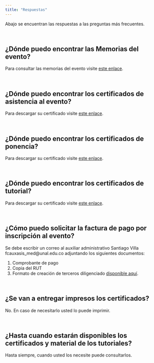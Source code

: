 ```yaml
---
title: "Respuestas"
---
```

Abajo se encuentran las respuestas a las preguntas más frecuentes.

<br/>

## ¿Dónde puedo encontrar las Memorias del evento?

Para consultar las memorias del evento visite [este enlace](https://github.com/rdaymedellin/rdaymedellin.github.io/blob/master/documentos/Memorias/Memorias_Rday_Medellin.pdf).

<br/>

## ¿Dónde puedo encontrar los certificados de asistencia al evento?

Para descargar su certificado visite [este enlace](https://github.com/rdaymedellin/rdaymedellin.github.io/blob/master/documentos/Certificados/Certificado_asistencia.pdf).

<br/>

## ¿Dónde puedo encontrar los certificados de ponencia?

Para descargar su certificado visite [este enlace](https://github.com/rdaymedellin/rdaymedellin.github.io/blob/master/documentos/Certificados/Certificado_ponencia.pdf).

<br/>

## ¿Dónde puedo encontrar los certificados de tutorial?

Para descargar su certificado visite [este enlace](https://github.com/rdaymedellin/rdaymedellin.github.io/blob/master/documentos/Certificados/Certificado_tutorial.pdf).

<br/>

## ¿Cómo puedo solicitar la factura de pago por inscripción al evento?

Se debe escribir un correo al auxiliar administrativo Santiago Villa fcauxasis_med@unal.edu.co adjuntando los siguientes documentos:

1. Comprobante de pago
2. Copia del RUT
3. Formato de creación de terceros diligenciado [disponible aquí](https://github.com/rdaymedellin/rdaymedellin.github.io/blob/master/documentos/creacion_terceros.pdf).

<br/>

## ¿Se van a entregar impresos los certificados?

No. En caso de necesitarlo usted lo puede imprimir.

<br/>

## ¿Hasta cuando estarán disponibles los certificados y material de los tutoriales?

Hasta siempre, cuando usted los necesite puede consultarlos.
